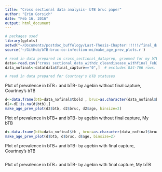 ```yaml
---
title: "Cross sectional data analysis- bTB bruc paper"
author: "Erin Gorsich"
date: "Feb 16, 2016"
output: html_document
---
```

  
```r
# packages used 
library(gplots)
setwd("~/Documents/postdoc_buffology/Last-Thesis-Chapter!!!!!!/final_datasets_copied_from_phdfolder")
source('~/GitHub/bTB-bruc-co-infection-ms/make_age_prev_plots.r')

# read in data prepared in cross_sectional_dataprep, groomed for my bTB statuses
data<-read.csv("cross_sectional_data_withdz_cleandisease_withfinal_Feb2016.csv")
data_nofinal<-data[data$final_capture=="0",]  # excludes 834-766 rows. 

# read in data prepared for Courtney's bTB statuses


```


Plot of prevalence in bTB+ and bTB- by agebin without final capture, Courtney's bTB
```r
d<-data.frame(btb=data_nofinal$tbold , bruc=as.character(data_nofinal$bruc), age=data_nofinal$age_sel/12)
d2<-d[!is.na(d$btb),]
make_age_prev_plot(d2$btb, d2$bruc, d2$age, binsize=2)


```

Plot of prevalence in bTB+ and bTB- by agebin without final capture, My bTB
```r

d<-data.frame(btb=data_nofinal$tb , bruc=as.character(data_nofinal$bruc), age=data_nofinal$age_sel/12)
make_age_prev_plot(d$btb, d$bruc, d$age, binsize=2)


```

Plot of prevalence in bTB+ and bTB- by agebin with final capture, Courtney's bTB
```r




```


Plot of prevalence in bTB+ and bTB- by agebin with final capture, My bTB
```r




```




